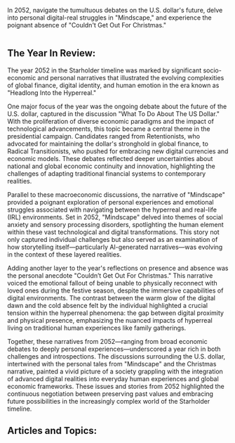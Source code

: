 In 2052, navigate the tumultuous debates on the U.S. dollar's future, delve into personal digital-real struggles in "Mindscape," and experience the poignant absence of "Couldn't Get Out For Christmas."

<img src="https://www.blockstar.com/wp-content/uploads/2024/06/2052-mindscape.png" alt="" />

## The Year In Review:
The year 2052 in the Starholder timeline was marked by significant socio-economic and personal narratives that illustrated the evolving complexities of global finance, digital identity, and human emotion in the era known as "Headlong Into the Hyperreal."

One major focus of the year was the ongoing debate about the future of the U.S. dollar, captured in the discussion "What To Do About The US Dollar." With the proliferation of diverse economic paradigms and the impact of technological advancements, this topic became a central theme in the presidential campaign. Candidates ranged from Retentionists, who advocated for maintaining the dollar's stronghold in global finance, to Radical Transitionists, who pushed for embracing new digital currencies and economic models. These debates reflected deeper uncertainties about national and global economic continuity and innovation, highlighting the challenges of adapting traditional financial systems to contemporary realities.

Parallel to these macroeconomic discussions, the narrative of "Mindscape" provided a poignant exploration of personal experiences and emotional struggles associated with navigating between the hyperreal and real-life (IRL) environments. Set in 2052, "Mindscape" delved into themes of social anxiety and sensory processing disorders, spotlighting the human element within these vast technological and digital transformations. This story not only captured individual challenges but also served as an examination of how storytelling itself—particularly AI-generated narratives—was evolving in the context of these layered realities.

Adding another layer to the year's reflections on presence and absence was the personal anecdote "Couldn’t Get Out For Christmas." This narrative voiced the emotional fallout of being unable to physically reconnect with loved ones during the festive season, despite the immersive capabilities of digital environments. The contrast between the warm glow of the digital dawn and the cold absence felt by the individual highlighted a crucial tension within the hyperreal phenomena: the gap between digital proximity and physical presence, emphasizing the nuanced impacts of hyperreal living on traditional human experiences like family gatherings.

Together, these narratives from 2052—ranging from broad economic debates to deeply personal experiences—underscored a year rich in both challenges and introspections. The discussions surrounding the U.S. dollar, intertwined with the personal tales from "Mindscape" and the Christmas narrative, painted a vivid picture of a society grappling with the integration of advanced digital realities into everyday human experiences and global economic frameworks. These issues and stories from 2052 highlighted the continuous negotiation between preserving past values and embracing future possibilities in the increasingly complex world of the Starholder timeline.

## Articles and Topics:

